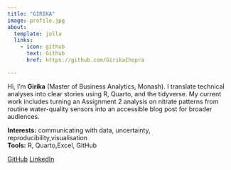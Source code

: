 ```yaml
---
title: "GIRIKA"
image: profile.jpg
about:
  template: jolla
  links:
    - icon: github
      text: Github
      href: https://github.com/GirikaChopra

---
```


Hi, I’m **Girika** (Master of Business Analytics, Monash). I translate technical analyses into clear stories using R, Quarto, and the tidyverse. My current work includes turning an Assignment 2 analysis on nitrate patterns from routine water-quality sensors into an accessible blog post for broader audiences.

**Interests:** communicating with data, uncertainty, reproducibility,visualisation  
**Tools:** R, Quarto,Excel, GitHub

::: {.btn-group}
[GitHub](https://github.com/GirikaChopra){.btn .btn-primary}
[LinkedIn](https://www.linkedin.com/in/girika-3641801b8/){.btn .btn-secondary}
:::
